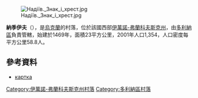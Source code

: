 [[Image:Надіїв._Знак_і_хрест.jpg|right]]

'''納季伊夫'''（{{lang-uk|Надіїв}}），是[[烏克蘭|烏克蘭]]的村落，位於該國西部[[伊萬諾-弗蘭科夫斯克州|伊萬諾-弗蘭科夫斯克州]]，由[[多利納區|多利納區]]負責管轄，始建於1469年，面積23平方公里，2001年人口1,354，人口密度每平方公里58.8人。

{{coord|48|59|54|N|24|4|50|E|scale:30000|display=title}}

==參考資料==
* [http://gska2.rada.gov.ua/pls/z7502/A005?rdat1=13.12.2009&rf7571=13527 картка]{{dead link|date=2018年4月 |bot=InternetArchiveBot |fix-attempted=yes }}

{{DEFAULTSORT:Надіїв}}
[[Category:伊萬諾-弗蘭科夫斯克州村落|Category:伊萬諾-弗蘭科夫斯克州村落]]
[[Category:多利納區村落|Category:多利納區村落]]


{{IvanoFrankivsk-geo-stub}}